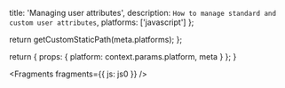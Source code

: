 
  title: 'Managing user attributes',
  description: `How to manage standard and custom user attributes`,
  platforms: ['javascript']
};

  return getCustomStaticPath(meta.platforms);
};

  return {
    props: {
      platform: context.params.platform,
      meta
    }
  };
}


<Fragments fragments={{ js: js0 }} />
